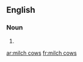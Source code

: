 ==English==

===Noun===
{{head|en|plural}}

# {{plural of|milch cow|lang=en}}

[[ar:milch cows]]
[[fr:milch cows]]